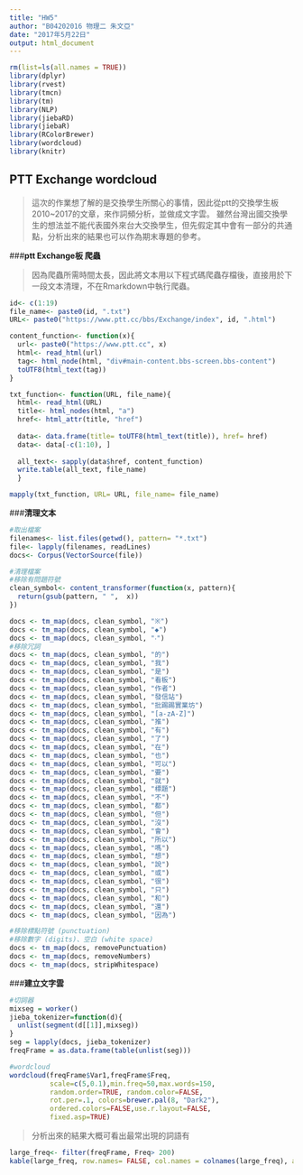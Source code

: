 ```yaml
---
title: "HW5"
author: "B04202016 物理二 朱文亞"
date: "2017年5月22日"
output: html_document
---
```


```r
rm(list=ls(all.names = TRUE))
library(dplyr)
library(rvest)
library(tmcn)
library(tm)
library(NLP)
library(jiebaRD)
library(jiebaR)
library(RColorBrewer)
library(wordcloud)
library(knitr)
```

## **PTT Exchange wordcloud**

> 這次的作業想了解的是交換學生所關心的事情，因此從ptt的交換學生板2010~2017的文章，來作詞頻分析，並做成文字雲。
> 雖然台灣出國交換學生的想法並不能代表國外來台大交換學生，但先假定其中會有一部分的共通點，分析出來的結果也可以作為期末專題的參考。


###**ptt Exchange板 爬蟲**


> 因為爬蟲所需時間太長，因此將文本用以下程式碼爬蟲存檔後，直接用於下一段文本清理，不在Rmarkdown中執行爬蟲。

```r
id<- c(1:19)
file_name<- paste0(id, ".txt")
URL<- paste0("https://www.ptt.cc/bbs/Exchange/index", id, ".html")

content_function<- function(x){
  url<- paste0("https://www.ptt.cc", x)
  html<- read_html(url)
  tag<- html_node(html, "div#main-content.bbs-screen.bbs-content")
  toUTF8(html_text(tag))
}

txt_function<- function(URL, file_name){
  html<- read_html(URL)
  title<- html_nodes(html, "a")
  href<- html_attr(title, "href")
  
  data<- data.frame(title= toUTF8(html_text(title)), href= href)
  data<- data[-c(1:10), ]
  
  all_text<- sapply(data$href, content_function)
  write.table(all_text, file_name)
  }

mapply(txt_function, URL= URL, file_name= file_name)
```

###**清理文本**

```r
#取出檔案
filenames<- list.files(getwd(), pattern= "*.txt")
file<- lapply(filenames, readLines)
docs<- Corpus(VectorSource(file))

#清理檔案
#移除有問題符號
clean_symbol<- content_transformer(function(x, pattern){
  return(gsub(pattern, " ",  x))
})

docs <- tm_map(docs, clean_symbol, "※")
docs <- tm_map(docs, clean_symbol, "◆")
docs <- tm_map(docs, clean_symbol, "‧")
#移除冗詞
docs <- tm_map(docs, clean_symbol, "的")
docs <- tm_map(docs, clean_symbol, "我")
docs <- tm_map(docs, clean_symbol, "是")
docs <- tm_map(docs, clean_symbol, "看板")
docs <- tm_map(docs, clean_symbol, "作者")
docs <- tm_map(docs, clean_symbol, "發信站")
docs <- tm_map(docs, clean_symbol, "批踢踢實業坊")
docs <- tm_map(docs, clean_symbol, "[a-zA-Z]")
docs <- tm_map(docs, clean_symbol, "推")
docs <- tm_map(docs, clean_symbol, "有")
docs <- tm_map(docs, clean_symbol, "了")
docs <- tm_map(docs, clean_symbol, "在")
docs <- tm_map(docs, clean_symbol, "也")
docs <- tm_map(docs, clean_symbol, "可以")
docs <- tm_map(docs, clean_symbol, "要")
docs <- tm_map(docs, clean_symbol, "就")
docs <- tm_map(docs, clean_symbol, "標題")
docs <- tm_map(docs, clean_symbol, "不")
docs <- tm_map(docs, clean_symbol, "都")
docs <- tm_map(docs, clean_symbol, "但")
docs <- tm_map(docs, clean_symbol, "沒")
docs <- tm_map(docs, clean_symbol, "會")
docs <- tm_map(docs, clean_symbol, "所以")
docs <- tm_map(docs, clean_symbol, "嗎")
docs <- tm_map(docs, clean_symbol, "想")
docs <- tm_map(docs, clean_symbol, "說")
docs <- tm_map(docs, clean_symbol, "或")
docs <- tm_map(docs, clean_symbol, "很")
docs <- tm_map(docs, clean_symbol, "只")
docs <- tm_map(docs, clean_symbol, "和")
docs <- tm_map(docs, clean_symbol, "還")
docs <- tm_map(docs, clean_symbol, "因為")

#移除標點符號 (punctuation)
#移除數字 (digits)、空白 (white space)
docs <- tm_map(docs, removePunctuation)
docs <- tm_map(docs, removeNumbers)
docs <- tm_map(docs, stripWhitespace)
```

###**建立文字雲**

```r

#切詞器
mixseg = worker()
jieba_tokenizer=function(d){
  unlist(segment(d[[1]],mixseg))
}
seg = lapply(docs, jieba_tokenizer)
freqFrame = as.data.frame(table(unlist(seg)))

#wordcloud
wordcloud(freqFrame$Var1,freqFrame$Freq,
          scale=c(5,0.1),min.freq=50,max.words=150,
          random.order=TRUE, random.color=FALSE, 
          rot.per=.1, colors=brewer.pal(8, "Dark2"),
          ordered.colors=FALSE,use.r.layout=FALSE,
          fixed.asp=TRUE)

```


> 分析出來的結果大概可看出最常出現的詞語有

```r
large_freq<- filter(freqFrame, Freq> 200)
kable(large_freq, row.names= FALSE, col.names = colnames(large_freq), align= "c")
```

